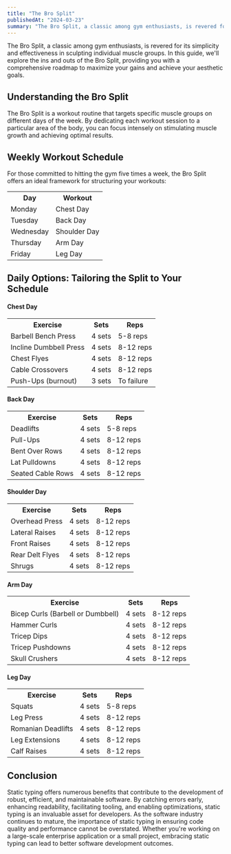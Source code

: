 ---
title: "The Bro Split"
publishedAt: "2024-03-23"
summary: "The Bro Split, a classic among gym enthusiasts, is revered for its simplicity and effectiveness in sculpting individual muscle groups"
---

The Bro Split, a classic among gym enthusiasts, is revered for its simplicity and effectiveness in sculpting individual muscle groups. In this guide, we'll explore the ins and outs of the Bro Split, providing you with a comprehensive roadmap to maximize your gains and achieve your aesthetic goals.

## Understanding the Bro Split

The Bro Split is a workout routine that targets specific muscle groups on different days of the week. By dedicating each workout session to a particular area of the body, you can focus intensely on stimulating muscle growth and achieving optimal results.

## Weekly Workout Schedule

For those committed to hitting the gym five times a week, the Bro Split offers an ideal framework for structuring your workouts:
<table>
  <tr>
    <th>Day</th>
    <th>Workout</th>
  </tr>
  <tr>
    <td>Monday</td>
    <td>Chest Day</td>
  </tr>
  <tr>
    <td>Tuesday</td>
    <td>Back Day</td>
  </tr>
  <tr>
    <td>Wednesday</td>
    <td>Shoulder Day</td>
  </tr>
  <tr>
    <td>Thursday</td>
    <td>Arm Day</td>
  </tr>
  <tr>
    <td>Friday</td>
    <td>Leg Day</td>
  </tr>
</table>

## Daily Options: Tailoring the Split to Your Schedule

#### Chest Day
<table>
  <tr>
    <th>Exercise</th>
    <th>Sets</th>
    <th>Reps</th>
  </tr>
  <tr>
    <td>Barbell Bench Press</td>
    <td>4 sets</td>
    <td>5-8 reps</td>
  </tr>
  <tr>
    <td>Incline Dumbbell Press</td>
    <td>4 sets</td>
    <td>8-12 reps</td>
  </tr>
  <tr>
    <td>Chest Flyes</td>
    <td>4 sets</td>
    <td>8-12 reps</td>
  </tr>
  <tr>
    <td>Cable Crossovers</td>
    <td>4 sets</td>
    <td>8-12 reps</td>
  </tr>
  <tr>
    <td>Push-Ups (burnout)</td>
    <td>3 sets</td>
    <td>To failure</td>
  </tr>
</table>

#### Back Day
<table>
  <tr>
    <th>Exercise</th>
    <th>Sets</th>
    <th>Reps</th>
  </tr>
  <tr>
    <td>Deadlifts</td>
    <td>4 sets</td>
    <td>5-8 reps</td>
  </tr>
  <tr>
    <td>Pull-Ups</td>
    <td>4 sets</td>
    <td>8-12 reps</td>
  </tr>
  <tr>
    <td>Bent Over Rows</td>
    <td>4 sets</td>
    <td>8-12 reps</td>
  </tr>
  <tr>
    <td>Lat Pulldowns</td>
    <td>4 sets</td>
    <td>8-12 reps</td>
  </tr>
  <tr>
    <td>Seated Cable Rows</td>
    <td>4 sets</td>
    <td>8-12 reps</td>
  </tr>
</table>

#### Shoulder Day
<table>
  <tr>
    <th>Exercise</th>
    <th>Sets</th>
    <th>Reps</th>
  </tr>
  <tr>
    <td>Overhead Press</td>
    <td>4 sets</td>
    <td>8-12 reps</td>
  </tr>
  <tr>
    <td>Lateral Raises</td>
    <td>4 sets</td>
    <td>8-12 reps</td>
  </tr>
  <tr>
    <td>Front Raises</td>
    <td>4 sets</td>
    <td>8-12 reps</td>
  </tr>
  <tr>
    <td>Rear Delt Flyes</td>
    <td>4 sets</td>
    <td>8-12 reps</td>
  </tr>
  <tr>
    <td>Shrugs</td>
    <td>4 sets</td>
    <td>8-12 reps</td>
  </tr>
</table>

#### Arm Day
<table>
  <tr>
    <th>Exercise</th>
    <th>Sets</th>
    <th>Reps</th>
  </tr>
  <tr>
    <td>Bicep Curls (Barbell or Dumbbell)</td>
    <td>4 sets</td>
    <td>8-12 reps</td>
  </tr>
  <tr>
    <td>Hammer Curls</td>
    <td>4 sets</td>
    <td>8-12 reps</td>
  </tr>
  <tr>
    <td>Tricep Dips</td>
    <td>4 sets</td>
    <td>8-12 reps</td>
  </tr>
  <tr>
    <td>Tricep Pushdowns</td>
    <td>4 sets</td>
    <td>8-12 reps</td>
  </tr>
  <tr>
    <td>Skull Crushers</td>
    <td>4 sets</td>
    <td>8-12 reps</td>
  </tr>
</table>

#### Leg Day
<table>
  <tr>
    <th>Exercise</th>
    <th>Sets</th>
    <th>Reps</th>
  </tr>
  <tr>
    <td>Squats</td>
    <td>4 sets</td>
    <td>5-8 reps</td>
  </tr>
  <tr>
    <td>Leg Press</td>
    <td>4 sets</td>
    <td>8-12 reps</td>
  </tr>
  <tr>
    <td>Romanian Deadlifts</td>
    <td>4 sets</td>
    <td>8-12 reps</td>
  </tr>
  <tr>
    <td>Leg Extensions</td>
    <td>4 sets</td>
    <td>8-12 reps</td>
  </tr>
  <tr>
    <td>Calf Raises</td>
    <td>4 sets</td>
    <td>8-12 reps</td>
  </tr>
</table>

## Conclusion

Static typing offers numerous benefits that contribute to the development of robust, efficient, and maintainable software. By catching errors early, enhancing readability, facilitating tooling, and enabling optimizations, static typing is an invaluable asset for developers. As the software industry continues to mature, the importance of static typing in ensuring code quality and performance cannot be overstated. Whether you're working on a large-scale enterprise application or a small project, embracing static typing can lead to better software development outcomes.
